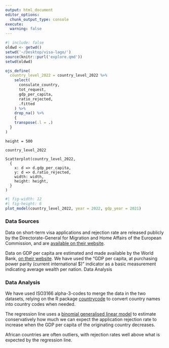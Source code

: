 ```yaml
---
output: html_document
editor_options: 
  chunk_output_type: console
execute: 
  warning: false
---
```

<!--- js dependencies -->
<script src="https://d3js.org/d3.v7.min.js"></script>
<script src="js/scatterplot.js"></script>

```r
#| include: false
oldwd <- getwd()
setwd('~/Desktop/visa-lago/')
source(knitr::purl('explore.qmd'))
setwd(oldwd)
```

```r
ojs_define(
  country_level_2022 = country_level_2022 %>% 
    select(
      consulate_country,
      tot_request,
      gdp_per_capita,
      ratio_rejected,
      .fitted
    ) %>% 
    drop_na() %>% 
    {
    transpose(.l = .)
  }
)
```

```ojs
height = 500
```


```ojs
country_level_2022
```

```ojs
Scatterplot(country_level_2022,
  {
    x: d => d.gdp_per_capita,
    y: d => d.ratio_rejected,
    width: width,
    height: height,
  }
)
```


```r
#| fig-width: 12
#| fig-height: 6
plot_model(country_level_2022, year = 2022, gdp_year = 2021)
```

:::: {.grid}

::: {.g-col-12 .g-col-md-6}

### Data Sources

Data on short-term visa applications and rejection rate are released publicly by the Directorate-General for Migration and Home Affairs of the European Commission, and are [available on their website](https://home-affairs.ec.europa.eu/policies/schengen-borders-and-visa/visa-policy_en#paragraph_1903).

Data on GDP per capita are estimated and made available by the World Bank, [on their website](https://datacatalog.worldbank.org/search/dataset/0037712/World-Development-Indicators). We have used the “GDP per capita, at purchasing power parity (current international $)” indicator as a basic measurement indicating average wealth per nation.
Data Analysis

:::

::: {.g-col-12 .g-col-md-6}

### Data Analysis

We have used ISO3166 alpha-3-codes to merge the data in the two datasets, relying on the R package [countrycode](https://joss.theoj.org/papers/10.21105/joss.00848) to convert country names into country codes when needed.

The regression line uses a [binomial generalised linear model](https://stat.ethz.ch/R-manual/R-devel/library/stats/html/00Index.html) to estimate conservatively how much we can expect the application rejection rate to increase when the GDP per capita of the originating country decreases. 

African countries are often outliers, with rejection rates well above what is expected by the regression line.

:::

::::